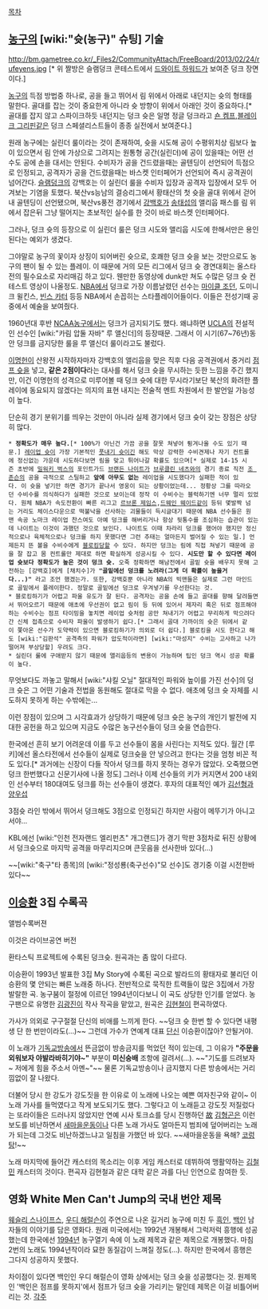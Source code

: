 [[목차]]
== [[농구]]의 [wiki:"슛(농구)" 슈팅] 기술 ==
http://bm.gametree.co.kr/_Files2/CommunityAttach/FreeBoard/2013/02/24/rufeyens.jpg
[* 위 짤방은 슬램덩크 콘테스트에서 [[드와이트 하워드]]가 보여준 덩크 장면이다.]

[[농구]]의 득점 방법중 하나로, 공을 들고 뛰어서 림 위에서 아래로 내던지는 슛의 형태를 말한다. 골대를 잡는 것이 중요한게 아니라 슛 방향이 위에서 아래인 것이 중요하다.[* 골대를 잡지 않고 스파이크하듯 내던지는 덩크 슛은 일명 정글 덩크라고 [[숀 켐프]],[[블레이크 그리핀]]같은 덩크 스페셜리스트들이 종종 실전에서 보여준다.]

원래 농구에는 실린더 룰이라는 것이 존재하여, 슛을 시도해 공이 수평위치상 림보다 높이 있으면서 림 안에 가상으로 그려지는 원통형 공간(실린더)에 공이 있을때는 어떤 선수도 공에 손을 대서는 안된다. 수비자가 공을 건드렸을때는 골텐딩이 선언되어 득점으로 인정되고, 공격자가 공을 건드렸을때는 바스켓 인터페어가 선언되어 즉시 공격권이 넘어간다. [[슬램덩크]]의 강백호는 이 실린더 룰을 수비자 입장과 공격자 입장에서 모두 어겨보는 기염을 토했다. 북산vs능남의 결승리그에서 황태산의 첫 슛을 골대 위에서 걷어내 골텐딩이 선언됐으며, 북산vs풍전 경기에서 [[강백호]]가 [[송태섭]]의 앨리웁 패스를 림 위에서 잡은뒤 그냥 떨어지는 초보적인 실수를 한 것이 바로 바스켓 인터페어다.

그러나, 덩크 슛의 등장으로 이 실린더 룰은 덩크 시도와 앨리웁 시도에 한해서만은 용인된다는 예외가 생겼다. 

그야말로 농구의 꽃이자 상징이 되어버린 슛으로, 호쾌한 덩크 슛을 보는 것만으로도 농구의 팬이 될 수 있는 플레이. 이 때문에 거의 모든 리그에서 덩크 슛 경연대회는 올스타전의 필수요소로 자리매김 하고 있다. 웬만한 동영상에 dunk만 쳐도 수많은 덩크 슛 컨테스트 영상이 나올정도. [[NBA]]에서 덩크로 가장 이름날렸던 선수는 [[마이클 조던]], 도미니크 윌킨스, [[빈스 카터]] 등등 NBA에서 손꼽히는 스타플레이어들이다. 이들은 전성기때 공중에서 예술을 보여줬다.

1960년대 후반 [[NCAA]]농구에서는 덩크가 금지되기도 했다. 왜냐하면 [[UCLA]]의 전설적인 선수인 [wiki:"카림 압둘 자바" 루 앨신더]의 등장때문. 그래서 이 시기(67~76년)동안 덩크를 금지당한 룰을 루 앨신더 룰이라고도 불렀다.

[[이명헌]]이 산왕전 시작하자마자 강백호의 앨리웁을 맞은 직후 다음 공격권에서 중거리 [[점프 슛]]을 넣고, '''같은 2점이다'''라는 대사를 해서 덩크 슛을 무시하는 듯한 느낌을 주긴 했지만, 이건 이명헌의 성격으로 미루어볼 때 덩크 슛에 대한 무시라기보단 북산의 화려한 플레이에 동요되지 않겠다는 의지의 표현 내지는 전술적 멘트 차원에서 한 발언일 가능성이 높다. 

단순히 경기 분위기를 띄우는 것만이 아니라 실제 경기에서 덩크 슛이 갖는 장점은 상당히 많다.

 * '''정확도가 매우 높다.'''[* 100%가 아닌건 가끔 공을 잘못 쳐넣어 튕겨나올 수도 있기 때문.] [[레이업 슛]]이 가장 기본적인 [[풋내기 슛]]이긴 해도 막상 강력한 수비견제나 자기 컨트롤에 정신없는 가운데 시도하다보면 림을 맞고 튀어나갈 확률도 있으며[* 실제로 14-15 시즌 초반에 [[밀워키 벅스]]의 포인트가드 [[브랜든 나이트]]가 [[브루클린 네츠]]와의 경기 종료 직전 [[조 존슨]]의 공을 극적으로 스틸하고 '''앞에 아무도 없는''' 레이업을 시도했다가 실패한 적이 있다. 이 슛을 넣기만 하면 경기가 끝나서 영웅이 되는 상황이었는데... 정황상 그를 따라오던 수비수를 의식하다가 실패한 것으로 보이는데 정작 이 수비수는 블럭하기엔 너무 멀리 있었다. 원체 NBA가 속도전환이 빠른 리그고 [[르브론 제임스]],[[드웨인 웨이드]]같이 등뒤 몇발짝 넘는 거리도 체이스다운으로 떡불낙을 선사하는 괴물들이 득시글대기 때문에 NBA 선수들은 원맨 속공 노마크 레이업 찬스여도 아예 덩크를 해버리거나 항상 뒷통수를 조심하는 습관이 있는데 나이트는 이것이 과했던 것으로 보인다. 나이트도 이때 차라리 덩크를 했어야 했지만 정신적으로나 육체적으로나 덩크를 하지 못했다면 그런 추태는 얼마든지 벌어질 수 있는 일.] 언제든지 뜬 볼을 수비수에게 [[블로킹]]당할 수 있다. 하지만 덩크는 림에 직접 쳐넣기 때문에 공을 잘 잡고 몸 컨트롤만 제대로 하면 확실하게 성공시킬 수 있다. '''시도만 할 수 있다면 레이업 슛보다 정확도가 높은 것이 덩크 슛.''' 오죽 정확하면 해남전에서 골밑 슛을 배우지 못해 고전하는 [강백호]에게 [채치수]가 '''"골밑에선 덩크를 노려라(그게 더 확률이 높을거다...)"''' 라고 조언 했겠는가. 또한, 강백호뿐 아니라 NBA의 빅맨들은 실제로 그런 마인드로 골밑에서 플레이한다. 정말로 골밑에선 덩크로 우겨넣기를 우선한다는 것.
 * 블로킹하기가 어렵고 파울 유도가 잘 된다. 공격자는 공을 손에 들고 골대를 향해 달려들면서 뛰어오르기 때문에 애초에 우선권이 없고 림이 등 뒤에 있어서 제자리 혹은 뒤로 점프해야하는 수비수는 점프 타이밍을 놓치면 레이업 슛처럼 공만 쳐내기가 어렵고 무리하게 막으려다간 신체 접촉으로 수비자 파울이 발생하기 쉽다.[* 그래서 골대 가까이의 슛은 뒤에서 같이 쫓아온 선수가 도약력이 있으면 블로킹하기가 의외로 더 쉽다.] 블로킹을 시도 한다고 해도 [wiki:"김판석" 공격측의 파워가 압도적이라면] [wiki:"마성지" 수비는 고사하고 나가떨어져 부상당할] 우려도 크다. 
 * 실린더 룰에 구애받지 않기 때문에 앨리웁등의 변용이 가능하며 팁인 덩크 역시 성공 확률이 높다.

무엇보다도 까놓고 말해서 [wiki:"샤킬 오닐" 절대적인 파워와 높이를 가진 선수]의 덩크 슛은 그 어떤 기술과 전법을 동원해도 절대로 막을 수 없다. 애초에 덩크 슛 자체를 시도하지 못하게 하는 수밖에는...

이런 장점이 있으며 그 시각효과가 상당하기 때문에 덩크 슛은 농구의 개인기 발전에 지대한 공헌을 하고 있으며 지금도 수많은 농구선수들이 덩크 슛을 연습한다.

한국에선 흔히 보기 어려운데 이를 두고 선수들이 몸을 사린다는 지적도 있다. 월간 [루키]에선 올스타전에서 선수들이 실제로 덩크슛을 안 넣으려고 한다는 것을 엄청 비꼰 적도 있다.[* 과거에는 신장이 다들 작아서 덩크를 하지 못하는 경우가 많았다. 오죽했으면 덩크 한번했다고 신문기사에 나올 정도] 그러나 이제 선수들의 키가 커지면서 200 내외인 선수부터 180대여도 덩크를 하는 선수들이 생겼다. 후자의 대표적인 예가 [[김선형]]과 [[양우섭]]

3점슛 라인 밖에서 뛰어서 덩크해도 3점으로 인정되긴 하지만 사람이 메뚜기가 아니고서야...

KBL에선 [wiki:"인천 전자랜드 엘리펀츠" 개그랜드]가 경기 막판 3점차로 뒤진 상황에서 덩크슛으로 마지막 공격을 마무리지으며 큰웃음을 선사한바 있다(...)

~~[wiki:"축구"타 종목]의 [wiki:"정성룡(축구선수)"모 선수]도 경기중 이걸 시전한바 있다~~
== [[이승환]] 3집 수록곡 ==
{{{#!html
<iframe width="640" height="360" src="https://www.youtube.com/embed/-9Qt4zzk5R8?feature=player_detailpage" frameborder="0" allowfullscreen></iframe>
}}}
앨범수록버젼

{{{#!html
<object width="560" height="349"><param name="movie" value="http://www.youtube.com/v/gAGwkW8To4E?version=3&amp;hl=ko_KR"></param><param name="allowFullScreen" value="true"></param><param name="allowscriptaccess" value="always"></param><embed src="http://www.youtube.com/v/gAGwkW8To4E?version=3&amp;hl=ko_KR" type="application/x-shockwave-flash" width="560" height="349" allowscriptaccess="always" allowfullscreen="true"></embed></object>
}}}
이것은 라이브공연 버전

{{{#!html
<object width="420" height="315"><param name="movie" value="//www.youtube.com/v/mZJAiuYT7Q4?hl=ko_KR&amp;version=3"></param><param name="allowFullScreen" value="true"></param><param name="allowscriptaccess" value="always"></param><embed src="//www.youtube.com/v/mZJAiuYT7Q4?hl=ko_KR&amp;version=3" type="application/x-shockwave-flash" width="420" height="315" allowscriptaccess="always" allowfullscreen="true"></embed></object>
}}}
환타스틱 프로젝트에 수록된 덩크슛. 원곡과는 좀 많이 다르다.

이승환이 1993년 발표한 3집 My Story에 수록된 곡으로 발라드의 황태자로 불리던 이승환의 몇 안되는 빠른 노래중 하나다. 전반적으로 묵직한 트랙들이 많은 3집에서 가장 발랄한 곡. 농구붐이 절정에 이르던 1994년이다보니 이 곡도 상당한 인기를 얻었다. 농구팬으로 유명한 [[김광진]]이 작사 작곡을 맡았고, 원곡은 [[김현철(가수)|김현철]]이 편곡하였다.

가사가 의외로 구구절절 단신의 비애를 느끼게 한다. ~~덩크 슛 한번 할 수 있다면 내평생 단 한 번만이라도(…)~~ 그런데 가수가 연예계 대표 [[단신]] 이승환이잖아? 안될거야.

이 노래가 [[기독교방송]]에서 뜬금없이 방송금지를 먹었던 적이 있는데, 그 이유가 '''"주문을 외워보자 야발라바히기야~"''' 부분이 '''미신숭배''' 조항에 걸려서(…). ~~"기도를 드려보자~ 저에게 힘을 주소서 아멘~"~~ 물론 기독교방송이나 금지했지 다른 방송에서는 거리낌없이 잘 나왔다.

더불어 당시 한 강도가 강도짓을 한 이유로 이 노래에 나오는 예쁜 여자친구와 같이~ 이 노래 가사를 들먹였다고 작게 보도되기도 했다. 그렇다고 이 노래듣고 강도짓 저질렀다는 또라이들은 드러나지 않았지만 연예 시사 토크쇼를 당시 진행하던 [[故]] [[김형곤]]은 이런 보도를 비난하면서 [[새마을운동]]이나 다른 노래 가사도 얼마든지 범죄에 덮어버리는 노래가 되는데 그것도 비난하겠느냐고 일침을 가했던 바 있다. ~~새마을운동을 욕해? [[코렁탕]]!~~

노래 마지막에 들어간 캐스터의 목소리는 이후 게임 캐스터로 데뷔하여 맹활약하는 [[김철민]] 캐스터의 것이다. 편곡자 김현철과 같은 대학 같은 과를 다닌 인연으로 참여한 듯.

== 영화 White Men Can't Jump의 국내 번안 제목 ==
{{{#!html
<img src="http://cfile189.uf.daum.net/C198x288/120D7C10AE3A2018071C7A">
}}}

[[웨슬리 스나이프스]], [[우디 해럴슨]]이 주연으로 나온 길거리 농구에 미친 두 [[흑인]], [[백인]] 남자들의 이야기를 담은 영화다. 원래 미국에서는 1992년 개봉해서 그럭저럭 흥행에 성공했는데 한국에선 [[1994년]] 농구열기 속에 이 노래 제목과 같은 제목으로 개봉했다. 마침 2번의 노래도 1994년작이라 묘한 동질감이 느껴질 정도(...). 하지만 한국에서 흥행은 그다지 성공하지 못했다.

차이점이 있다면 백인인 우디 해럴슨이 영화 상에서는 덩크 슛을 성공했다는 것. 원제목인 '백인은 점프를 못하지'에서 점프가 덩크 슛을 가리키는 말인데 제목은 이걸 비틀어버리는 것.
[[각주]]
